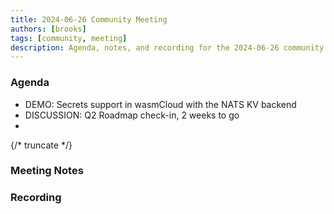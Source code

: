```yaml
---
title: 2024-06-26 Community Meeting
authors: [brooks]
tags: [community, meeting]
description: Agenda, notes, and recording for the 2024-06-26 community meeting
---
```



### Agenda

- DEMO: Secrets support in wasmCloud with the NATS KV backend
- DISCUSSION: Q2 Roadmap check-in, 2 weeks to go
- 

{/* truncate */}

### Meeting Notes

### Recording

<ReactPlayer url='https://www.youtube.com/watch?v=yWqGNpzCCBk' controls />
